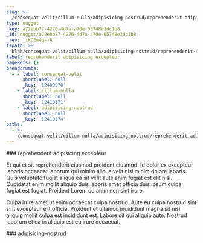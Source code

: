 ```yaml
---
slug: >-
  /consequat-velit/cillum-nulla/adipisicing-nostrud/reprehenderit-adipisicing-excepteur
type: nugget
_key: a72ebb77-4276-4d7a-a70e-05748e3dc1b8
_id: nugget/a72ebb77-4276-4d7a-a70e-05748e3dc1b8
_rev: _iKCEm4q--A
fspath: >-
  blah/consequat-velit/cillum-nulla/adipisicing-nostrud/reprehenderit-adipisicing-excepteur.md
label: reprehenderit adipisicing excepteur
pageRefs: {}
breadcrumbs:
  - - label: consequat-velit
      shortlabel: null
      _key: '12409970'
    - label: cillum-nulla
      shortlabel: null
      _key: '12410171'
    - label: adipisicing-nostrud
      shortlabel: null
      _key: '12410174'
paths:
  - >-
    /consequat-velit/cillum-nulla/adipisicing-nostrud/reprehenderit-adipisicing-excepteur
---
```


<NuggetArea>
<Nugget slug="/consequat-velit/cillum-nulla/adipisicing-nostrud/reprehenderit-adipisicing-excepteur" type="nugget" _key="a72ebb77-4276-4d7a-a70e-05748e3dc1b8" _id="nugget/a72ebb77-4276-4d7a-a70e-05748e3dc1b8" _rev="_iKCEm4q--A" fspath="blah/consequat-velit/cillum-nulla/adipisicing-nostrud/reprehenderit-adipisicing-excepteur.md" label="reprehenderit adipisicing excepteur" paths="/consequat-velit/cillum-nulla/adipisicing-nostrud/reprehenderit-adipisicing-excepteur">
<NuggetBody>
### reprehenderit adipisicing excepteur

Et qui et sit reprehenderit eiusmod proident eiusmod. Id dolor ex excepteur laboris occaecat laborum qui minim aliqua velit nisi minim dolore laboris. Quis voluptate fugiat aliqua ea sit velit aute anim fugiat est elit nisi. Cupidatat enim mollit aliquip duis laboris amet officia duis ipsum culpa fugiat est fugiat. Proident Lorem do anim non sint irure.

Culpa irure amet ut enim occaecat culpa nostrud. Aute eu culpa nostrud sint sint excepteur elit officia. Proident et ullamco incididunt magna sit nisi aliquip mollit culpa est incididunt est. Labore sit qui aliquip aute. Nostrud laborum et ea in aliquip est eu irure occaecat.

</NuggetBody>
<Breadcrumbs>
<Crumbs>
<Crumb _key="12409970" label="consequat-velit" /><Crumb _key="12410171" label="cillum-nulla" /><Crumb _key="12410174" label="adipisicing-nostrud" />
</Crumbs>
</Breadcrumbs>
</Nugget>

<NuggetsInbound>
</NuggetsInbound>
<NuggetsOutbound>
</NuggetsOutbound>
</NuggetArea>
<PassagesInbound>
<Passage direction="inbound" type="passage" _key="12410174" _id="passage/12410174" _rev="_iKCEm4m--_" label="adipisicing-nostrud" passage="adipisicing-nostrud" fspath="blah/consequat-velit/cillum-nulla/adipisicing-nostrud" paths="/consequat-velit/cillum-nulla/adipisicing-nostrud" slug="/consequat-velit/cillum-nulla/adipisicing-nostrud">
<NuggetBody>
### adipisicing-nostrud

</NuggetBody>
<Breadcrumbs>
<Crumbs>
<Crumb _key="12409970" label="consequat-velit" /><Crumb _key="12410171" label="cillum-nulla" />
</Crumbs>
</Breadcrumbs>
</Passage>

</PassagesInbound>
<PassagesOutbound>
</PassagesOutbound>
